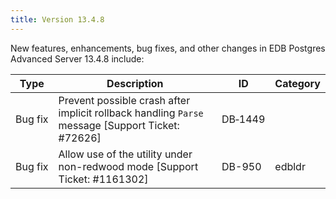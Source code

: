 ---
title: Version 13.4.8
---

New features, enhancements, bug fixes, and other changes in EDB Postgres Advanced Server 13.4.8 include:

| Type        | Description      | ID | Category |
| ----------- | ---------------- | -- | -------- |
| Bug&nbsp;fix | Prevent possible crash after implicit rollback handling `Parse` message [Support Ticket: #72626] | DB&#8209;1449 | |
| Bug fix | Allow use of the utility under non-redwood mode [Support Ticket: #1161302] | DB-950 | edbldr |
